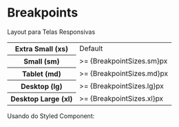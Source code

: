 
<Meta title="Styles/Breakpoint" />

# Breakpoints

Layout para Telas Responsivas

<table>
  <tr>
    <th>Extra Small (xs)</th>
    <td>Default</td>
  </tr>
  <tr>
    <th>Small (sm)</th>
    <td>>= {BreakpointSizes.sm}px</td>
  </tr>
  <tr>
    <th>Tablet (md)</th>
    <td>>= {BreakpointSizes.md}px</td>
  </tr>
  <tr>
    <th>Desktop (lg)</th>
    <td>>= {BreakpointSizes.lg}px</td>
  </tr>
  <tr>
    <th>Desktop Large (xl)</th>
    <td>>= {BreakpointSizes.xl}px</td>
  </tr>
</table>

Usando do Styled Component:

```


```
